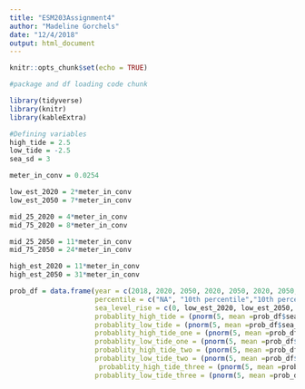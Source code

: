 ```yaml
---
title: "ESM203Assignment4"
author: "Madeline Gorchels"
date: "12/4/2018"
output: html_document
---
```


```r
knitr::opts_chunk$set(echo = TRUE)
```

```r
#package and df loading code chunk

library(tidyverse)
library(knitr)
library(kableExtra)

```


```r
#Defining variables 
high_tide = 2.5
low_tide = -2.5
sea_sd = 3

meter_in_conv = 0.0254

low_est_2020 = 2*meter_in_conv
low_est_2050 = 7*meter_in_conv

mid_25_2020 = 4*meter_in_conv
mid_75_2020 = 8*meter_in_conv

mid_25_2050 = 11*meter_in_conv
mid_75_2050 = 24*meter_in_conv

high_est_2020 = 11*meter_in_conv
high_est_2050 = 31*meter_in_conv
```


```r

prob_df = data.frame(year = c(2018, 2020, 2050, 2020, 2050, 2020, 2050, 2020, 2050), 
                     percentile = c("NA", "10th percentile","10th percentile","25th percentile","25th percentile","75th percentile","75th percentile","90th percentile","90th percentile"),
                     sea_level_rise = c(0, low_est_2020, low_est_2050, mid_25_2020, mid_75_2020, mid_25_2050, mid_75_2050, high_est_2020, high_est_2050),
                     probablity_high_tide = (pnorm(5, mean =prob_df$sea_level_rise+high_tide, sd = sea_sd, lower.tail = FALSE)),
                     probablity_low_tide = (pnorm(5, mean =prob_df$sea_level_rise+low_tide, sd = sea_sd, lower.tail = FALSE)),
                     probablity_high_tide_one = (pnorm(5, mean =prob_df$sea_level_rise+high_tide+1, sd = sea_sd, lower.tail = FALSE)),
                     probablity_low_tide_one = (pnorm(5, mean =prob_df$sea_level_rise+low_tide+1, sd = sea_sd, lower.tail = FALSE)),
                     probablity_high_tide_two = (pnorm(5, mean =prob_df$sea_level_rise+high_tide+2, sd = sea_sd, lower.tail = FALSE)),
                     probablity_low_tide_two = (pnorm(5, mean =prob_df$sea_level_rise+low_tide+2, sd = sea_sd, lower.tail = FALSE)),
                      probablity_high_tide_three = (pnorm(5, mean =prob_df$sea_level_rise+high_tide+3, sd = sea_sd, lower.tail = FALSE)),
                     probablity_low_tide_three = (pnorm(5, mean =prob_df$sea_level_rise+low_tide+3, sd = sea_sd, lower.tail = FALSE))) 



```


